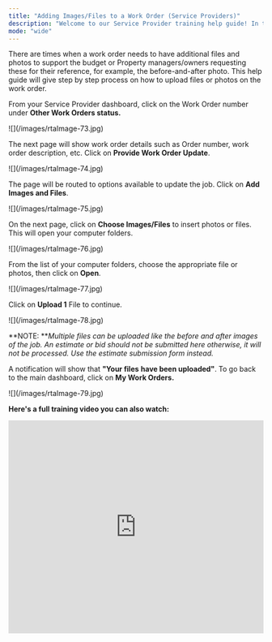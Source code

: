 ```yaml
---
title: "Adding Images/Files to a Work Order (Service Providers)"
description: "Welcome to our Service Provider training help guide! In this informative tutorial, we'll guide you through the process of adding images and files to your work order in Latchel."
mode: "wide"
---
```


There are times when a work order needs to have additional files and photos to support the budget or Property managers/owners requesting these for their reference, for example, the before-and-after photo. This help guide will give step by step process on how to upload files or photos on the work order.

From your Service Provider dashboard, click on the Work Order number under **Other Work Orders status.**

<Frame>
  ![](/images/rtaImage-73.jpg)
</Frame>

The next page will show work order details such as Order number, work order description, etc. Click on **Provide Work Order Update**.

<Frame>
  ![](/images/rtaImage-74.jpg)
</Frame>

The page will be routed to options available to update the job. Click on **Add Images and Files**.

<Frame>
  ![](/images/rtaImage-75.jpg)
</Frame>

On the next page, click on **Choose Images/Files** to insert photos or files. This will open your computer folders.

<Frame>
  ![](/images/rtaImage-76.jpg)
</Frame>

From the list of your computer folders, choose the appropriate file or photos, then click on **Open**.

<Frame>
  ![](/images/rtaImage-77.jpg)
</Frame>

Click on **Upload 1** File to continue.

<Frame>
  ![](/images/rtaImage-78.jpg)
</Frame>

\*\*NOTE: \*\*_Multiple files can be uploaded like the before and after images of the job. An estimate or bid should not be submitted here otherwise, it will not be processed. Use the estimate submission form instead._

A notification will show that **"Your files** **have been uploaded"**. To go back to the main dashboard, click on **My Work Orders.**

<Frame>
  ![](/images/rtaImage-79.jpg)
</Frame>

**Here's a full training video you can also watch:**

<iframe width="100%" height="420" src="https://www.youtube.com/embed/2x4QlH0tNI4" title="How Service Providers Can Add Images/Files to a Work Order" frameborder="0" allow="accelerometer; autoplay; clipboard-write; encrypted-media; gyroscope; picture-in-picture; web-share" referrerpolicy="strict-origin-when-cross-origin" allowfullscreen />